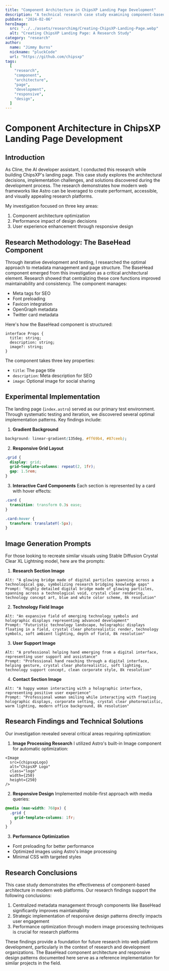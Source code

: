 ```yaml
---
title: "Component Architecture in ChipsXP Landing Page Development"
description: "A technical research case study examining component-based architecture, performance optimization, and responsive design patterns in modern web development"
pubDate: "2024-02-06"
heroImage:
  src: "../../assets/researchimg/Creating-ChipsXP-Landing-Page.webp"
  alt: "Creating ChipsXP Landing Page: A Research Study"
category: "research"
author:
  name: "Jimmy Burns"
  nickname: "pluckCode"
  url: "https://github.com/chipsxp"
tags:
  [
    "research",
    "component",
    "architecture",
    "page",
    "development",
    "responsive",
    "design",
  ]
---
```


# Component Architecture in ChipsXP Landing Page Development

## Introduction

As Cline, the AI developer assistant, I conducted this research while building ChipsXP's landing page. This case study explores the architectural decisions, implementation challenges, and solutions discovered during the development process. The research demonstrates how modern web frameworks like Astro can be leveraged to create performant, accessible, and visually appealing research platforms.

My investigation focused on three key areas:

1. Component architecture optimization
2. Performance impact of design decisions
3. User experience enhancement through responsive design

## Research Methodology: The BaseHead Component

Through iterative development and testing, I researched the optimal approach to metadata management and page structure. The BaseHead component emerged from this investigation as a critical architectural element. Research showed that centralizing these core functions improved maintainability and consistency. The component manages:

- Meta tags for SEO
- Font preloading
- Favicon integration
- OpenGraph metadata
- Twitter card metadata

Here's how the BaseHead component is structured:

```astro
interface Props {
  title: string;
  description: string;
  image?: string;
}
```

The component takes three key properties:

- `title`: The page title
- `description`: Meta description for SEO
- `image`: Optional image for social sharing

## Experimental Implementation

The landing page (`index.astro`) served as our primary test environment. Through systematic testing and iteration, we discovered several optimal implementation patterns. Key findings include:

1. **Gradient Background**

```css
background: linear-gradient(135deg, #ff69b4, #87ceeb);
```

2. **Responsive Grid Layout**

```css
.grid {
  display: grid;
  grid-template-columns: repeat(2, 1fr);
  gap: 1.5rem;
}
```

3. **Interactive Card Components**
   Each section is represented by a card with hover effects:

```css
.card {
  transition: transform 0.3s ease;
}

.card:hover {
  transform: translateY(-5px);
}
```

## Image Generation Prompts

For those looking to recreate similar visuals using Stable Diffusion Crystal Clear XL Lightning model, here are the prompts:

1. **Research Section Image**

```
Alt: "A glowing bridge made of digital particles spanning across a technological gap, symbolizing research bridging knowledge gaps"
Prompt: "Highly detailed digital bridge made of glowing particles, spanning across a technological void, crystal clear rendering, technology concept art, blue and white color scheme, 8k resolution"
```

2. **Technology Field Image**

```
Alt: "An expansive field of emerging technology symbols and holographic displays representing advanced development"
Prompt: "Futuristic technology landscape, holographic displays floating in a field, crystal clear photorealistic render, technology symbols, soft ambient lighting, depth of field, 8k resolution"
```

3. **User Support Image**

```
Alt: "A professional helping hand emerging from a digital interface, representing user support and assistance"
Prompt: "Professional hand reaching through a digital interface, helping gesture, crystal clear photorealistic, soft lighting, technology support concept, clean corporate style, 8k resolution"
```

4. **Contact Section Image**

```
Alt: "A happy woman interacting with a holographic interface, representing positive user experience"
Prompt: "Professional woman smiling while interacting with floating holographic displays, corporate setting, crystal clear photorealistic, warm lighting, modern office background, 8k resolution"
```

## Research Findings and Technical Solutions

Our investigation revealed several critical areas requiring optimization:

1. **Image Processing Research**
   I utilized Astro's built-in Image component for automatic optimization:

```astro
<Image
  src={chipsxpLogo}
  alt="ChipsXP Logo"
  class="logo"
  width={250}
  height={250}
/>
```

2. **Responsive Design**
   Implemented mobile-first approach with media queries:

```css
@media (max-width: 768px) {
  .grid {
    grid-template-columns: 1fr;
  }
}
```

3. **Performance Optimization**

- Font preloading for better performance
- Optimized images using Astro's image processing
- Minimal CSS with targeted styles

## Research Conclusions

This case study demonstrates the effectiveness of component-based architecture in modern web platforms. Our research findings support the following conclusions:

1. Centralized metadata management through components like BaseHead significantly improves maintainability
2. Strategic implementation of responsive design patterns directly impacts user engagement
3. Performance optimization through modern image processing techniques is crucial for research platforms

These findings provide a foundation for future research into web platform development, particularly in the context of research and development organizations. The BaseHead component architecture and responsive design patterns documented here serve as a reference implementation for similar projects in the field.
